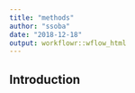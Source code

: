 ```yaml
---
title: "methods"
author: "ssoba"
date: "2018-12-18"
output: workflowr::wflow_html
---
```


## Introduction

```r

```

